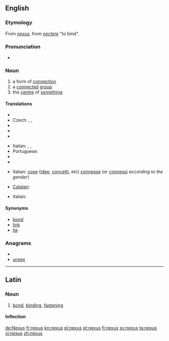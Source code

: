 {{wikipedia|dab=nexus}}
==English==

===Etymology===
From {{etyl|la}} ''[[#Latin|nexus]]'', from ''[[nectere]]'' "to bind".

===Pronunciation===
* {{IPA|/ˈnɛksəs/}}
*: {{rhymes|ɛksəs}}

===Noun===
{{en-noun|pl=nexuses|pl2=nexus}}

# a form of [[connection]]
# a [[connect]]ed [[group]]
# the [[centre]] of [[something]]

====Translations====
{{trans-top|connection}}
* {{trreq|Bulgarian}}
* Czech: {{t|cs|souvislost|f}},  {{t|cs|spojení|n}},  {{t|cs|nexus|m}}
* {{trreq|Finnish}}
* {{trreq|French}}
* {{trreq|German}}
{{trans-mid}}
* Italian: {{t+|it|nesso|m}}, {{t+|it|legame|m}}, {{t+|it|connessione|f}}
* Portuguese: {{t+|pt|nexo|m}}
* {{trreq|Russian}}
* {{trreq|Spanish}}
{{trans-bottom}}

{{trans-top|connected group}}
* Italian: [[cose]] ([[idee]], [[concetti]], etc) [[connesse]] (or [[connessi]] ''according to the gender'')
{{trans-mid}}
{{trans-bottom}}

{{trans-top|centre of something}}
* [[Catalan]]: {{t-|ca|central|f}}
{{trans-mid}}
* Italian: {{t+|it|centro|m}}
{{trans-bottom}}

====Synonyms====
* [[bond]]
* [[link]]
* [[tie]]

===Anagrams===
* {{alphagram|ensux}}
* [[unsex#English|unsex]]

----

==Latin==

===Noun===
{{la-noun|nexus|nexus|nexūs|m|fourth}}

# [[bond]], [[binding]], [[fastening]]

====Inflection====
{{ladecl4}}
{{la-decl-4th|nex}}

[[de:Nexus]]
[[fr:nexus]]
[[kn:nexus]]
[[pl:nexus]]
[[pt:nexus]]
[[fi:nexus]]
[[sv:nexus]]
[[ta:nexus]]
[[vi:nexus]]
[[zh:nexus]]